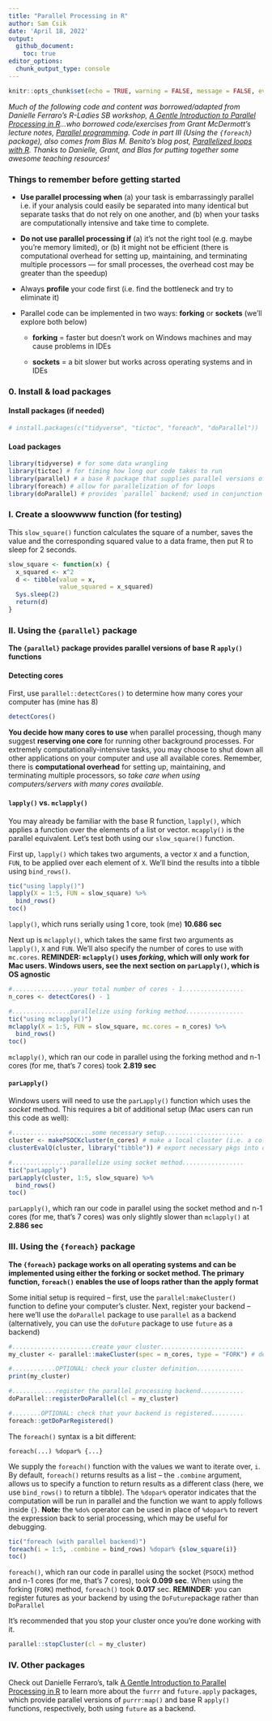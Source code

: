 ```yaml
---
title: "Parallel Processing in R"
author: Sam Csik
date: 'April 18, 2022'
output: 
  github_document:
    toc: true
editor_options: 
  chunk_output_type: console
---
```


```r
knitr::opts_chunk$set(echo = TRUE, warning = FALSE, message = FALSE, eval = FALSE)
```

*Much of the following code and content was borrowed/adapted from Danielle Ferraro's R-Ladies SB workshop, [A Gentle Introduction to Parallel Processing in R](https://danielleferraro.github.io/rladies-sb-parallel/#1)...who borrowed code/exercises from Grant McDermott's lecture notes, [Parallel programming](https://raw.githack.com/uo-ec607/lectures/master/12-parallel/12-parallel.html). Code in part III (Using the `{foreach}` package), also comes from Blas M. Benito's blog post, [Parallelized loops with R](https://www.blasbenito.com/post/02_parallelizing_loops_with_r/). Thanks to Danielle, Grant, and Blas for putting together some awesome teaching resources!*

### Things to remember before getting started

-   **Use parallel processing when** (a) your task is embarrassingly parallel i.e. if your analysis could easily be separated into many identical but separate tasks that do not rely on one another, and (b) when your tasks are computationally intensive and take time to complete.

-   **Do not use parallel processing if** (a) it's not the right tool (e.g. maybe you're memory limited), or (b) it might not be efficient (there is computational overhead for setting up, maintaining, and terminating multiple processors --- for small processes, the overhead cost may be greater than the speedup)

-   Always **profile** your code first (i.e. find the bottleneck and try to eliminate it)

-   Parallel code can be implemented in two ways: **forking** or **sockets** (we'll explore both below)

    -   **forking** = faster but doesn't work on Windows machines and may cause problems in IDEs

    -   **sockets** = a bit slower but works across operating systems and in IDEs

### 0. Install & load packages

#### Install packages (if needed)

```r
# install.packages(c("tidyverse", "tictoc", "foreach", "doParallel"))
```

#### Load packages

```r
library(tidyverse) # for some data wrangling
library(tictoc) # for timing how long our code takes to run
library(parallel) # a base R package that supplies parallel versions of the `apply` functions
library(foreach) # allow for parallelization of for loops
library(doParallel) # provides `parallel` backend; used in conjunction with `foreach`; `{doFuture}` provides the futures backend
```

### I. Create a sloowwww function (for testing)

This `slow_square()` function calculates the square of a number, saves the value and the corresponding squared value to a data frame, then put R to sleep for 2 seconds.

```r
slow_square <- function(x) {
  x_squared <- x^2 
  d <- tibble(value = x, 
              value_squared = x_squared)
  Sys.sleep(2)
  return(d)
}
```

### II. Using the `{parallel}` package

**The `{parallel}` package provides parallel versions of base R `apply()` functions**

#### Detecting cores

First, use `parallel::detectCores()` to determine how many cores your computer has (mine has 8)

```r
detectCores()
```

**You decide how many cores to use** when parallel processing, though many suggest **reserving one core** for running other background processes. For extremely computationally-intensive tasks, you may choose to shut down all other applications on your computer and use all available cores. Remember, there is **computational overhead** for setting up, maintaining, and terminating multiple processors, so *take care when using computers/servers with many cores available.*

#### `lapply()` vs. `mclapply()` 

You may already be familiar with the base R function, `lapply()`, which applies a function over the elements of a list or vector. `mcapply()` is the parallel equivalent. Let's test both using our `slow_square()` function.

First up, `lapply()` which takes two arguments, a vector `X` and a function, `FUN`, to be applied over each element of `X`. We'll bind the results into a tibble using `bind_rows()`.

```r
tic("using lapply()")
lapply(X = 1:5, FUN = slow_square) %>% 
  bind_rows()
toc()
```

`lapply()`, which runs serially using 1 core, took (me) **10.686 sec**

Next up is `mclapply()`, which takes the same first two arguments as `lapply()`, `X` and `FUN`. We'll also specify the number of cores to use with `mc.cores`. **REMINDER: `mclapply()` uses *forking*, which will only work for Mac users. Windows users, see the next section on `parLapply()`, which is OS agnostic**

```r
#.................your total number of cores - 1.................
n_cores <- detectCores() - 1 

#................parallelize using forking method................
tic("using mclapply()")
mclapply(X = 1:5, FUN = slow_square, mc.cores = n_cores) %>% 
  bind_rows()
toc()
```

`mclapply()`, which ran our code in parallel using the forking method and n-1 cores (for me, that's 7 cores) took **2.819 sec**

#### `parLapply()`

Windows users will need to use the `parLapply()` function which uses the *socket* method. This requires a bit of additional setup (Mac users can run this code as well):

```r
#......................some necessary setup......................
cluster <- makePSOCKcluster(n_cores) # make a local cluster (i.e. a collection of cores on our computer)
clusterEvalQ(cluster, library("tibble")) # export necessary pkgs into our cluster 

#................parallelize using socket method.................
tic("parLapply")
parLapply(cluster, 1:5, slow_square) %>% 
  bind_rows()
toc()
```

`parLapply()`, which ran our code in parallel using the socket method and n-1 cores (for me, that's 7 cores) was only slightly slower than `mclapply()` at **2.886 sec**

### III. Using the `{foreach}` package

**The `{foreach}` package works on all operating systems and can be implemented using either the forking or socket method. The primary function, `foreach()` enables the use of loops rather than the apply format**

Some initial setup is required -- first, use the `parallel:makeCluster()` function to define your computer's cluster. Next, register your backend -- here we'll use the `doParallel` package to use `parallel` as a backend (alternatively, you can use the `doFuture` package to use `future` as a backend)
```r
#......................create your cluster.......................
my_cluster <- parallel::makeCluster(spec = n_cores, type = "FORK") # default type = "PSOCK"; alt = "FORK"

#............OPTIONAL: check your cluster definition.............
print(my_cluster)

#............register the parallel processing backend............
doParallel::registerDoParallel(cl = my_cluster)

#........OPTIONAL: check that your backend is registered.........
foreach::getDoParRegistered()
```

The `foreach()` syntax is a bit different:

`foreach(...) %dopar% {...}`

We supply the `foreach()` function with the values we want to iterate over, `i`. By default, `foreach()` returns results as a list -- the `.combine` argument, allows us to specify a function to return results as a different class (here, we use `bind_rows()` to return a tibble). The `%dopar%` operator indicates that the computation will be run in parallel and the function we want to apply follows inside `{}`. **Note:** the `%do%` operator can be used in place of `%dopar%` to revert the expression back to serial processing, which may be useful for debugging.
```r
tic("foreach (with parallel backend)")
foreach(i = 1:5, .combine = bind_rows) %dopar% {slow_square(i)}
toc()
```

`foreach()`, which ran our code in parallel using the socket (`PSOCK`) method and n-1 cores (for me, that's 7 cores), took **0.099 sec**. When using the forking (`FORK`) method, `foreach()` took **0.017** sec. **REMINDER:** you can register futures as your backend by using the `DoFuture`package rather than `DoParallel`

It's recommended that you stop your cluster once you're done working with it.
```r
parallel::stopCluster(cl = my_cluster)
```

### IV. Other packages

Check out Danielle Ferraro's, talk [A Gentle Introduction to Parallel Processing in R](https://danielleferraro.github.io/rladies-sb-parallel/#1) to learn more about the `furrr` and `future.apply` packages, which provide parallel versions of `purrr:map()` and base R `apply()` functions, respectively, both using `future` as a backend.